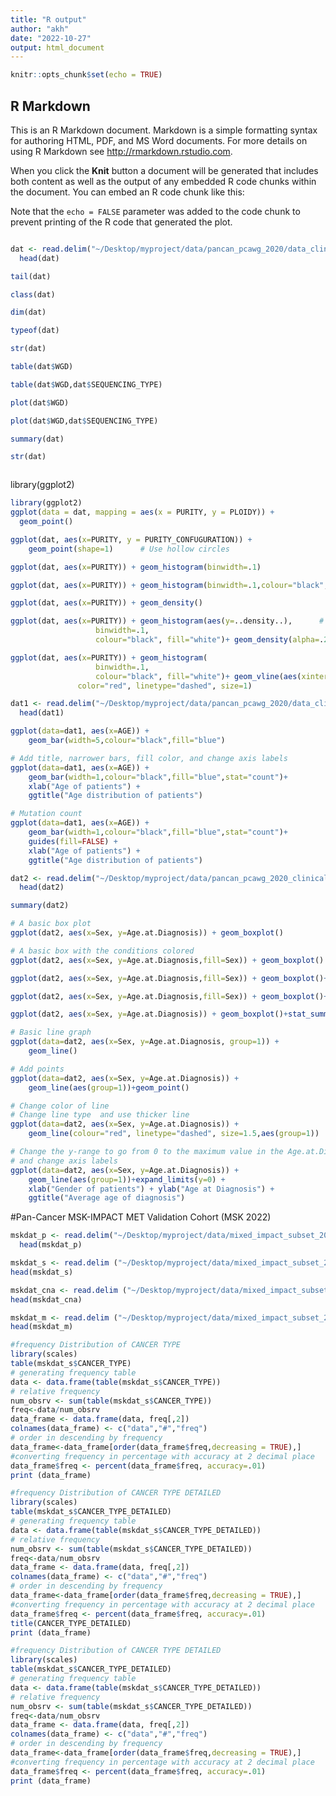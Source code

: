 ---
title: "R output"
author: "akh"
date: "2022-10-27"
output: html_document
---

```{r setup, include=FALSE}
knitr::opts_chunk$set(echo = TRUE)
```

## R Markdown

This is an R Markdown document. Markdown is a simple formatting syntax for authoring HTML, PDF, and MS Word documents. For more details on using R Markdown see <http://rmarkdown.rstudio.com>.

When you click the **Knit** button a document will be generated that includes both content as well as the output of any embedded R code chunks within the document. You can embed an R code chunk like this:

Note that the `echo = FALSE` parameter was added to the code chunk to prevent printing of the R code that generated the plot.

```{r}
```

```{r}
dat <- read.delim("~/Desktop/myproject/data/pancan_pcawg_2020/data_clinical_sample.txt",header=TRUE,stringsAsFactor = TRUE,comment.char = "#")
  head(dat)

```

```{r}
tail(dat)
```

```{r}
class(dat)
```

```{r}
dim(dat)
```

```{r}
typeof(dat)
```

```{r}
str(dat)
```

```{r}
table(dat$WGD)
```

```{r}
table(dat$WGD,dat$SEQUENCING_TYPE)
```

```{r}
plot(dat$WGD)
```

```{r}
plot(dat$WGD,dat$SEQUENCING_TYPE)
```

```{r}
summary(dat)
```

```{r}
str(dat)
```

```{r}

```
library(ggplot2)
```{r}
library(ggplot2)
ggplot(data = dat, mapping = aes(x = PURITY, y = PLOIDY)) +
  geom_point()

```
```{r}
ggplot(dat, aes(x=PURITY, y = PURITY_CONFUGURATION)) +
    geom_point(shape=1)      # Use hollow circles
```


```{r}
ggplot(dat, aes(x=PURITY)) + geom_histogram(binwidth=.1)
```
```{r}
ggplot(dat, aes(x=PURITY)) + geom_histogram(binwidth=.1,colour="black", fill="white")
```
```{r}
ggplot(dat, aes(x=PURITY)) + geom_density()
```
```{r}
ggplot(dat, aes(x=PURITY)) + geom_histogram(aes(y=..density..),      # Histogram with density instead of count on y-axis
                   binwidth=.1,
                   colour="black", fill="white")+ geom_density(alpha=.2, fill="#FF6666")
```
```{r}
ggplot(dat, aes(x=PURITY)) + geom_histogram(
                   binwidth=.1,
                   colour="black", fill="white")+ geom_vline(aes(xintercept=mean(PURITY, na.rm=T)),   # Ignore NA values for mean
               color="red", linetype="dashed", size=1)
```
```{r}
dat1 <- read.delim("~/Desktop/myproject/data/pancan_pcawg_2020/data_clinical_patient.txt",header=TRUE,stringsAsFactor = TRUE,comment.char = "#")
  head(dat1)
```
```{r}
ggplot(data=dat1, aes(x=AGE)) +
    geom_bar(width=5,colour="black",fill="blue")
```
```{r}
# Add title, narrower bars, fill color, and change axis labels
ggplot(data=dat1, aes(x=AGE)) +
    geom_bar(width=1,colour="black",fill="blue",stat="count")+ 
    xlab("Age of patients") +
    ggtitle("Age distribution of patients")
```
```{r}
# Mutation count
ggplot(data=dat1, aes(x=AGE)) +
    geom_bar(width=1,colour="black",fill="blue",stat="count")+ 
    guides(fill=FALSE) +
    xlab("Age of patients") +
    ggtitle("Age distribution of patients")

```

```{r}
dat2 <- read.delim("~/Desktop/myproject/data/pancan_pcawg_2020_clinical_data.txt",header=TRUE,stringsAsFactor = TRUE,comment.char = "#")
  head(dat2)
```
```{r}
summary(dat2)
```
```{r}
# A basic box plot
ggplot(dat2, aes(x=Sex, y=Age.at.Diagnosis)) + geom_boxplot()
```
```{r}
# A basic box with the conditions colored
ggplot(dat2, aes(x=Sex, y=Age.at.Diagnosis,fill=Sex)) + geom_boxplot()
```
```{r}
ggplot(dat2, aes(x=Sex, y=Age.at.Diagnosis,fill=Sex)) + geom_boxplot()+guides(fill=FALSE)

```



```{r}
ggplot(dat2, aes(x=Sex, y=Age.at.Diagnosis,fill=Sex)) + geom_boxplot()+guides(fill=FALSE)+ coord_flip()

```
```{r}
ggplot(dat2, aes(x=Sex, y=Age.at.Diagnosis)) + geom_boxplot()+stat_summary(fun.y=mean,geom="point",na.rm=T,shape=5,size=4)

```
```{r}
# Basic line graph
ggplot(data=dat2, aes(x=Sex, y=Age.at.Diagnosis, group=1)) +
    geom_line()
```
```{r}
# Add points
ggplot(data=dat2, aes(x=Sex, y=Age.at.Diagnosis)) +
    geom_line(aes(group=1))+geom_point()
```
```{r}
# Change color of line 
# Change line type  and use thicker line 
ggplot(data=dat2, aes(x=Sex, y=Age.at.Diagnosis)) +
    geom_line(colour="red", linetype="dashed", size=1.5,aes(group=1))
```
```{r}
# Change the y-range to go from 0 to the maximum value in the Age.at.Diagnosis,
# and change axis labels
ggplot(data=dat2, aes(x=Sex, y=Age.at.Diagnosis)) +
    geom_line(aes(group=1))+expand_limits(y=0) +
    xlab("Gender of patients") + ylab("Age at Diagnosis") +
    ggtitle("Average age of diagnosis")
```


#Pan-Cancer MSK-IMPACT MET Validation Cohort (MSK 2022)
```{r}
mskdat_p <- read.delim("~/Desktop/myproject/data/mixed_impact_subset_2022/data_clinical_patient.txt",header=TRUE,stringsAsFactor = TRUE,comment.char = "#")
  head(mskdat_p)
```
```{r}
mskdat_s <- read.delim ("~/Desktop/myproject/data/mixed_impact_subset_2022/data_clinical_sample.txt",header=TRUE,stringsAsFactor = TRUE,comment.char = "#")
head(mskdat_s)
```
```{r}
mskdat_cna <- read.delim ("~/Desktop/myproject/data/mixed_impact_subset_2022/data_cna.txt",header=TRUE,stringsAsFactor = TRUE,comment.char = "#")
head(mskdat_cna)
```
```{r}
mskdat_m <- read.delim ("~/Desktop/myproject/data/mixed_impact_subset_2022/data_mutations.txt",header=TRUE,stringsAsFactor = TRUE,comment.char = "#")
head(mskdat_m)
```


```{r}
#frequency Distribution of CANCER TYPE
library(scales)
table(mskdat_s$CANCER_TYPE)
# generating frequency table
data <- data.frame(table(mskdat_s$CANCER_TYPE))
# relative frequency
num_obsrv <- sum(table(mskdat_s$CANCER_TYPE))
freq<-data/num_obsrv
data_frame <- data.frame(data, freq[,2])
colnames(data_frame) <- c("data","#","freq")
# order in descending by frequency
data_frame<-data_frame[order(data_frame$freq,decreasing = TRUE),]
#converting frequency in percentage with accuracy at 2 decimal place 
data_frame$freq <- percent(data_frame$freq, accuracy=.01)
print (data_frame)
```
```{r}
#frequency Distribution of CANCER TYPE DETAILED
library(scales)
table(mskdat_s$CANCER_TYPE_DETAILED)
# generating frequency table
data <- data.frame(table(mskdat_s$CANCER_TYPE_DETAILED))
# relative frequency
num_obsrv <- sum(table(mskdat_s$CANCER_TYPE_DETAILED))
freq<-data/num_obsrv
data_frame <- data.frame(data, freq[,2])
colnames(data_frame) <- c("data","#","freq")
# order in descending by frequency
data_frame<-data_frame[order(data_frame$freq,decreasing = TRUE),]
#converting frequency in percentage with accuracy at 2 decimal place 
data_frame$freq <- percent(data_frame$freq, accuracy=.01)
title(CANCER_TYPE_DETAILED)
print (data_frame)
```

```{r}
#frequency Distribution of CANCER TYPE DETAILED
library(scales)
table(mskdat_s$CANCER_TYPE_DETAILED)
# generating frequency table
data <- data.frame(table(mskdat_s$CANCER_TYPE_DETAILED))
# relative frequency
num_obsrv <- sum(table(mskdat_s$CANCER_TYPE_DETAILED))
freq<-data/num_obsrv
data_frame <- data.frame(data, freq[,2])
colnames(data_frame) <- c("data","#","freq")
# order in descending by frequency
data_frame<-data_frame[order(data_frame$freq,decreasing = TRUE),]
#converting frequency in percentage with accuracy at 2 decimal place 
data_frame$freq <- percent(data_frame$freq, accuracy=.01)
print (data_frame)
```
